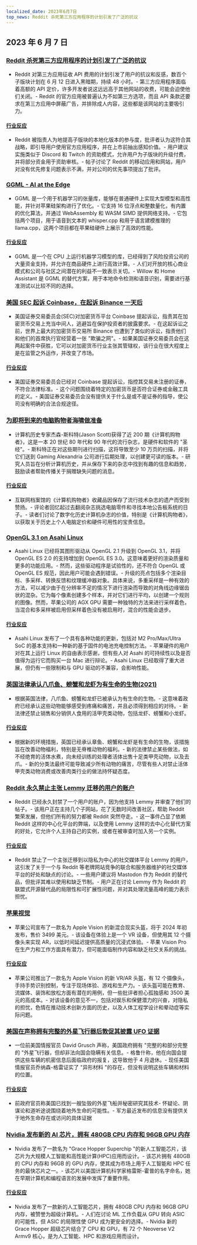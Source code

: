 ```yaml
---
localized_date: 2023年6月7日
top_news: Reddit 杀死第三方应用程序的计划引发了广泛的抗议
---
```




## 2023 年 6 月 7 日

### [Reddit 杀死第三方应用程序的计划引发了广泛的抗议](https://arstechnica.com/gadgets/2023/06/reddits-plan-to-kill-third-party-apps-sparks-widespread-protests/)

- Reddit 对第三方应用征收 API 费用的计划引发了用户的抗议和反感，数百个子版块计划在 6 月 12 日进入黑暗期，持续 48 小时。- 第三方应用程序面临着高额的 API 定价，许多开发者说这远远高于其他网站的收费，可能会迫使他们关闭。- Reddit 的官方应用被普遍认为不如第三方选项，而且 API 条款还要求在第三方应用中屏蔽广告，并排除成人内容，这些都是该网站的主要吸引力。

#### [行业反应](http://news.ycombinator.com/item?id=36210805)

- Reddit 被指责人为地提高子版块的本地化版本的参与度，批评者认为这符合其战略，即引导用户使用官方应用程序，并在上市前抽出感知价值。- 用户建议实施类似于 Discord 和 Twitch 的资助模式，允许用户为子版块的升级付费，并将部分资金用于资助审核。- 帖子讨论了 Reddit 的移动应用和网站，用户对没有优先修复问题表示不满，并对公司的优先事项提出了批评。

### [GGML - AI at the Edge](http://ggml.ai)

- GGML 是一个用于机器学习的张量库，能够在普通硬件上实现大型模型和高性能，并针对苹果硅架构进行了优化。- 它支持 16 位浮点和整数量化，有内置的优化算法，并通过 WebAssembly 和 WASM SIMD 提供网络支持。- 它包括两个项目，用于语音到文本的 whisper.cpp 和用于语言建模推理的 llama.cpp，这两个项目都在苹果硅硬件上展示了高效的性能。

#### [行业反应](http://news.ycombinator.com/item?id=36215651)

- GGML 是一个在 CPU 上运行机器学习模型的库，已经得到了风险投资公司的大量资金支持，并允许在商品硬件上进行高效计算。- 人们对开放的核心商业模式和公司与社区之间潜在的利益不一致表示关切。- Willow 和 Home Assistant 是 GGML 的替代方案，用于本地命令检测和语音识别，需要进行基准测试以比较不同的选择。

### [美国 SEC 起诉 Coinbase，在起诉 Binance 一天后](https://www.reuters.com/legal/us-sec-sues-coinbase-over-failure-register-2023-06-06/)

- 美国证券交易委员会(SEC)对加密货币平台 Coinbase 提起诉讼，指责其在加密货币交易上充当中间人，逃避旨在保护投资者的披露要求。- 在这起诉讼之前，世界上最大的加密货币交易所 Binance 也遭到了类似的诉讼，指责他们和他们的首席执行官经营着一张 "欺骗之网"。- 如果美国证券交易委员会在这两起案件中获胜，它可以对加密货币行业主张其管辖权，该行业在很大程度上是在监管之外运作，并改变了市场。

#### [行业反应](http://news.ycombinator.com/item?id=36212120)

- 美国证券交易委员会已经对 Coinbase 提起诉讼，指控其交易未注册的证券，不符合法律标准。- 这个问题围绕着特定的加密货币是否符合证券或金融工具的定义。- 美国证券交易委员会没有提供关于什么是或不是证券的指导，使公司没有明确的合法合规途径。

### [为即将到来的电脑购物者海啸做准备](http://ascii.textfiles.com/archives/5543)

- 计算机历史专家杰森-斯科特(Jason Scott)获得了近 200 期《计算机购物者》，这是一本 20 世纪 80 年代和 90 年代的流行杂志，是硬件和软件的 "圣经"。- 斯科特正在对这些期刊进行扫描，这将导致至少 10 万页的扫描，并将它们送到 Gaming Alexandria 公司进行后期处理，以创建更可读的版本。- 研究人员旨在分析计算机历史，并从保存下来的杂志中找到有趣的信息和趋势，鼓励读者帮助传播关于捐赠缺失问题的消息。

#### [行业反应](http://news.ycombinator.com/item?id=36206526)

- 互联网档案馆的《计算机购物者》收藏品因保存了流行技术杂志的遗产而受到赞扬。- 评论者回忆起过去翻阅杂志挑选电脑零件和寻找本地公告板系统的日子。- 读者们讨论了数字化历史计算机杂志的价值，特别是《计算机购物者》，以获取关于历史上个人电脑定价和硬件可用性的宝贵信息。

### [OpenGL 3.1 on Asahi Linux](https://asahilinux.org/2023/06/opengl-3-1-on-asahi-linux/)

- Asahi Linux 已经将其图形驱动从 OpenGL 2.1 升级到 OpenGL 3.1，并将 OpenGL ES 2.0 的支持增加到 OpenGL ES 3.0。这意味着更好的渲染质量和更多的功能应用。- 然而，这些驱动程序是试验性的，还不符合 OpenGL 或 OpenGL ES 规范，因此用户可能会遇到错误。- 升级的亮点包括多个渲染目标、多采样、转换反馈和纹理缓冲器对象。具体来说，多重采样是一种有效的方法，可以减少由于在分辨率不足的情况下进行渲染而导致的对角线边缘锯齿状的混杂。它为每个像素创建多个样本，并对它们进行平均，以创建一个规则的图像。然而，苹果公司的 AGX GPU 需要一种独特的方法来进行采样着色，当混合和多采样被启用但采样着色没有被启用时，混合的性能会退步。

#### [行业反应](http://news.ycombinator.com/item?id=36212674)

- Asahi Linux 发布了一个具有各种功能的更新，包括对 M2 Pro/Max/Ultra SoC 的基本支持和一种新的基于固件的电池充电控制方法。- 苹果硬件的用户对在其上运行 Linux 的自由表示感谢，但有些人对 Asahi 的可持续性以及是否值得为运行它而购买一台 Mac 进行辩论。- Asahi Linux 已经取得了重大进展，但仍有一些限制和与 GPU 驱动的不兼容，会影响性能。

### [英国法律承认八爪鱼、螃蟹和龙虾为有生命的生物(2021)](https://www.lse.ac.uk/News/Latest-news-from-LSE/2021/k-November-21/Octopuses-crabs-and-lobsters-welfare-protection)

- 根据英国法律，八爪鱼、螃蟹和龙虾已被承认为有生命的生物。- 这意味着政府已经承认这些动物能够感受到疼痛和痛苦，并且必须得到相应的对待。- 新法律还禁止销售和分销供人食用的活甲壳类动物，包括龙虾、螃蟹和小龙虾。

#### [行业反应](http://news.ycombinator.com/item?id=36216959)

- 根据新的环境措施，英国已经承认章鱼、螃蟹和龙虾是有生命的生物，该措施旨在改善动物福利，特别是无脊椎动物的福利。- 新的法律禁止某些做法，如不经绝育的活体水煮，向未经训练的处理者活体出售十足类甲壳动物，以及去爪。- 新的分类法最终可能导致减少所有动物的痛苦，尽管有些人对禁止活体甲壳类动物消费或改善肉类行业的做法持怀疑态度。

### [Reddit 永久禁止主张 Lemmy 迁移的用户的账户](https://lemmy.ml/post/1152281)

- Reddit 已经永久封禁了一个用户的账户，因为他支持 Lemmy 并审查了他们的帖子。- 该用户正在主持几个子网站，花了无数时间改善社区，帮助 Reddit 繁荣发展，但他们所有的努力都被 Reddit 突然夺走。- 这一事件凸显了依赖 Reddit 这样的中心化平台的弊端，以及使用 Lemmy 这样的去中心化替代方案的好处，它允许个人主持自己的实例，或者在被审查时加入另一个实例。

#### [行业反应](http://news.ycombinator.com/item?id=36215914)

- Reddit 禁止了一个主张迁移到以隐私为中心的社交媒体平台 Lemmy 的用户，这引发了关于一个与 Reddit 等老牌网站竞争的联合和服务器维护的社交媒体平台的好处和缺点的讨论。- 一些用户建议将 Mastodon 作为 Reddit 的替代品，但批评其难以使用和缺乏节制。- 用户正在讨论 Lemmy 作为 Reddit 的联盟式开源替代品的局限性和可扩展性问题，并对其处理流量高峰的能力表示担忧。

### [苹果视觉](https://stratechery.com/2023/apple-vision/)

- 苹果公司宣布了一款名为 Apple Vision 的新混合现实头盔，将于 2024 年初发布，售价 3499 美元。- 该设备在体验上是一个 VR 设备，但使用其 12 个摄像头来实现 AR，以低时间延迟提供高质量的沉浸式体验。- 苹果 Vision Pro 在生产力和工作方面具有潜力，但可能面临制作内容和缺乏社交关系的挑战。

#### [行业反应](http://news.ycombinator.com/item?id=36211788)

- 苹果公司推出了一款名为 Apple Vision 的新 VR/AR 头盔，有 12 个摄像头，手持手势识别控制，专注于现场体验、游戏和生产力。- 该头盔可能在教育、流媒体、装饰和放松方面有潜在的用例，但一些批评者担心孤独感和 3500 美元的高成本。- 对该设备的意见不一，包括对娱乐和保健潜力的兴奋，对隐私的担忧，色情在推动技术创新方面的历史，以及人体工程学设计和晕动症等实际问题。

### [美国在声称拥有完整的外星飞行器后敦促其披露 UFO 证据](https://www.theguardian.com/world/2023/jun/06/whistleblower-ufo-alien-tech-spacecraft)

- 一位前美国情报官员 David Grusch 声称，美国政府拥有 "完整的和部分完整的 "外星飞行器，但却非法向国会隐瞒有关信息。- 格鲁什称，他在向国会提供这些车辆的机密信息后面临政府的报复，这导致他于 4 月退休。- 现任美国情报官员乔纳森-格雷证实了 "异形材料 "的存在，但没有说明这些车辆和材料的位置。

#### [行业反应](http://news.ycombinator.com/item?id=36216745)

- 前政府官员称美国已找到一艘坠毁的外星飞船并秘密研究其技术- 怀疑论、阴谋论和道听途说围绕着地外生命的可能性。- 军方最近发布的信息没有提供关于地外生命存在或访问的具体证据

### [Nvidia 发布新的 AI 芯片，拥有 480GB CPU 内存和 96GB GPU 内存](https://www.nvidia.com/en-us/data-center/grace-hopper-superchip/)

- Nvidia 发布了一款名为 "Grace Hopper Superchip "的新人工智能芯片，该芯片为大规模人工智能和高性能计算(HPC)应用而设计。- 该芯片拥有 480GB 的 CPU 内存和 96GB 的 GPU 内存，使其成为市场上用于人工智能和 HPC 任务的最快芯片之一。- 该芯片以美国计算机科学家格雷斯-霍普的名字命名，她在早期计算机和编程语言的发展中发挥了重要作用。

#### [行业反应](http://news.ycombinator.com/item?id=36209047)

- Nvidia 发布了一款新的人工智能芯片，拥有 480GB CPU 内存和 96GB GPU 内存，被赞誉为超级计算机。- 人们在讨论 ML 工作负载从 GPU 转向 ASIC 的可能性，但 ASIC 的局限性使 GPU 成为更安全的选择。- Nvidia 新的 Grace Hopper 超级芯片结合了 CPU 和 GPU，有 72 个 Neoverse V2 Armv9 核心，是为人工智能、HPC 和游戏应用而设计。



